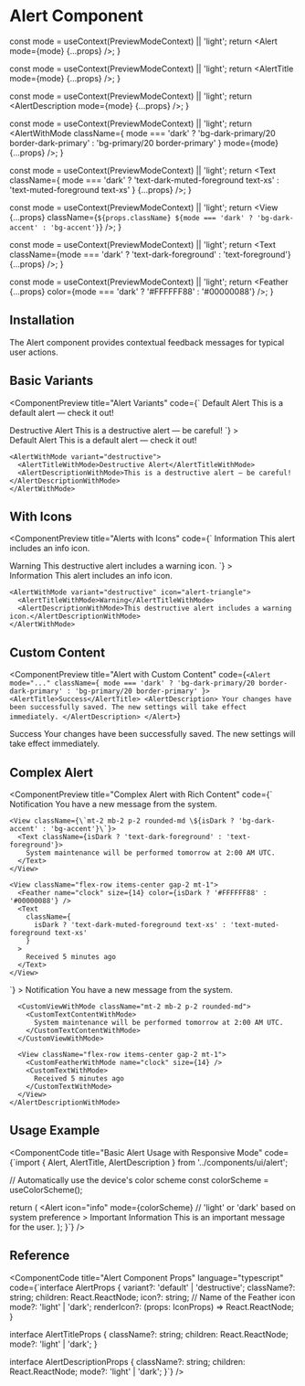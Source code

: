 # Alert Component


  const mode = useContext(PreviewModeContext) || 'light';
  return <Alert mode={mode} {...props} />;
}

  const mode = useContext(PreviewModeContext) || 'light';
  return <AlertTitle mode={mode} {...props} />;
}

  const mode = useContext(PreviewModeContext) || 'light';
  return <AlertDescription mode={mode} {...props} />;
}

  const mode = useContext(PreviewModeContext) || 'light';
  return <AlertWithMode className={
    mode === 'dark' ? 'bg-dark-primary/20 border-dark-primary' : 'bg-primary/20 border-primary'
  } mode={mode} {...props} />;
}

  const mode = useContext(PreviewModeContext) || 'light';
  return <Text className={
    mode === 'dark' ? 'text-dark-muted-foreground text-xs' : 'text-muted-foreground text-xs'
  } {...props} />;
}

  const mode = useContext(PreviewModeContext) || 'light';
  return <View {...props} className={`${props.className} ${mode === 'dark' ? 'bg-dark-accent' : 'bg-accent'}`} />;
}

  const mode = useContext(PreviewModeContext) || 'light';
  return <Text className={mode === 'dark' ? 'text-dark-foreground' : 'text-foreground'} {...props} />;
}

  const mode = useContext(PreviewModeContext) || 'light';
  return <Feather {...props} color={mode === 'dark' ? '#FFFFFF88' : '#00000088'} />;
}

## Installation

The Alert component provides contextual feedback messages for typical user actions.

<ComponentCode 
  language="bash"
  code="npx nativecn add alert"
  title="Installation Command"
/>

## Basic Variants

<ComponentPreview
  title="Alert Variants"
  code={`<Alert mode="...">
  <AlertTitle>Default Alert</AlertTitle>
  <AlertDescription>This is a default alert — check it out!</AlertDescription>
</Alert>

<Alert mode="..." variant="destructive">
  <AlertTitle>Destructive Alert</AlertTitle>
  <AlertDescription>This is a destructive alert — be careful!</AlertDescription>
</Alert>`}
>
  <div style={{ display: 'flex', flexDirection: 'column', gap: '16px', width: '100%' }}>
    <AlertWithMode>
      <AlertTitleWithMode>Default Alert</AlertTitleWithMode>
      <AlertDescriptionWithMode>This is a default alert — check it out!</AlertDescriptionWithMode>
    </AlertWithMode>
    
    <AlertWithMode variant="destructive">
      <AlertTitleWithMode>Destructive Alert</AlertTitleWithMode>
      <AlertDescriptionWithMode>This is a destructive alert — be careful!</AlertDescriptionWithMode>
    </AlertWithMode>
  </div>
</ComponentPreview>

## With Icons

<ComponentPreview
  title="Alerts with Icons"
  code={`<Alert mode="..." icon="info">
  <AlertTitle>Information</AlertTitle>
  <AlertDescription>This alert includes an info icon.</AlertDescription>
</Alert>

<Alert mode="..." variant="destructive" icon="alert-triangle">
  <AlertTitle>Warning</AlertTitle>
  <AlertDescription>This destructive alert includes a warning icon.</AlertDescription>
</Alert>`}
>
  <div style={{ display: 'flex', flexDirection: 'column', gap: '16px', width: '100%' }}>
    <AlertWithMode icon="info">
      <AlertTitleWithMode>Information</AlertTitleWithMode>
      <AlertDescriptionWithMode>This alert includes an info icon.</AlertDescriptionWithMode>
    </AlertWithMode>
    
    <AlertWithMode variant="destructive" icon="alert-triangle">
      <AlertTitleWithMode>Warning</AlertTitleWithMode>
      <AlertDescriptionWithMode>This destructive alert includes a warning icon.</AlertDescriptionWithMode>
    </AlertWithMode>
  </div>
</ComponentPreview>

## Custom Content

<ComponentPreview
  title="Alert with Custom Content"
  code={`<Alert mode="..." className={
  mode === 'dark' ? 'bg-dark-primary/20 border-dark-primary' : 'bg-primary/20 border-primary'
}>
  <AlertTitle>Success</AlertTitle>
  <AlertDescription>
    Your changes have been successfully saved. The new settings will take effect immediately.
  </AlertDescription>
</Alert>`}
>
  <CustomAlertWithMode icon="check-circle">
    <AlertTitleWithMode>Success</AlertTitleWithMode>
    <AlertDescriptionWithMode>
      Your changes have been successfully saved. The new settings will take effect immediately.
    </AlertDescriptionWithMode>
  </CustomAlertWithMode>
</ComponentPreview>

## Complex Alert

<ComponentPreview
  title="Complex Alert with Rich Content"
  code={`<Alert mode="..." icon="bell">
  <AlertTitle>Notification</AlertTitle>
  <AlertDescription>
    <Text>You have a new message from the system.</Text>

    <View className={\`mt-2 mb-2 p-2 rounded-md \${isDark ? 'bg-dark-accent' : 'bg-accent'}\`}>
      <Text className={isDark ? 'text-dark-foreground' : 'text-foreground'}>
        System maintenance will be performed tomorrow at 2:00 AM UTC.
      </Text>
    </View>

    <View className="flex-row items-center gap-2 mt-1">
      <Feather name="clock" size={14} color={isDark ? '#FFFFFF88' : '#00000088'} />
      <Text
        className={
          isDark ? 'text-dark-muted-foreground text-xs' : 'text-muted-foreground text-xs'
        }
      >
        Received 5 minutes ago
      </Text>
    </View>
  </AlertDescription>
</Alert>`}
>
  <AlertWithMode icon="bell">
    <AlertTitleWithMode>Notification</AlertTitleWithMode>
    <AlertDescriptionWithMode>
      <Text>You have a new message from the system.</Text>

      <CustomViewWithMode className="mt-2 mb-2 p-2 rounded-md">
        <CustomTextContentWithMode>
          System maintenance will be performed tomorrow at 2:00 AM UTC.
        </CustomTextContentWithMode>
      </CustomViewWithMode>

      <View className="flex-row items-center gap-2 mt-1">
        <CustomFeatherWithMode name="clock" size={14} />
        <CustomTextWithMode>
          Received 5 minutes ago
        </CustomTextWithMode>
      </View>
    </AlertDescriptionWithMode>
  </AlertWithMode>
</ComponentPreview>

## Usage Example

<ComponentCode
  title="Basic Alert Usage with Responsive Mode"
  code={`import { Alert, AlertTitle, AlertDescription } from '../components/ui/alert';

  // Automatically use the device's color scheme
  const colorScheme = useColorScheme();
  
  return (
    <Alert 
      icon="info"
      mode={colorScheme} // 'light' or 'dark' based on system preference
    >
      <AlertTitle mode={colorScheme}>Important Information</AlertTitle>
      <AlertDescription mode={colorScheme}>
        This is an important message for the user.
      </AlertDescription>
    </Alert>
  );
}`}
/>

## Reference

<ComponentCode
  title="Alert Component Props"
  language="typescript"
  code={`interface AlertProps {
  variant?: 'default' | 'destructive';
  className?: string;
  children: React.ReactNode;
  icon?: string; // Name of the Feather icon
  mode?: 'light' | 'dark';
  renderIcon?: (props: IconProps) => React.ReactNode;
}

interface AlertTitleProps {
  className?: string;
  children: React.ReactNode;
  mode?: 'light' | 'dark';
}

interface AlertDescriptionProps {
  className?: string;
  children: React.ReactNode;
  mode?: 'light' | 'dark';
}`}
/>
